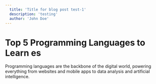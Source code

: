 ```yaml
---
  title: 'Title for blog post test-1'
  description: 'testing'
  author: 'John Doe'
---
```


# Top 5 Programming Languages to Learn es

Programming languages are the backbone of the digital world, powering everything from websites and mobile apps to data analysis and artificial intelligence.
